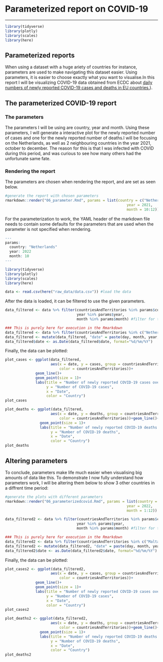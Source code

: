 # Parameterized report on COVID-19

----

```r
library(tidyverse)
library(plotly)
library(scales)
library(here)
```

## Parameterized reports

When using a dataset with a huge ariety of countries for instance, parameters are used to make navigating this dataset easier. Using parameters, it is easier to choose exactly what you want to visualise.In this report I will be visualizing COVID-19 data obtained from ECDC about [daily numbers of newly reported COVID-19 cases and deaths in EU countries.](https://www.ecdc.europa.eu/en/publications-data/data-daily-new-cases-covid-19-eueea-country)).

## The parameterized COVID-19 report

### The parameters

The parameters I will be using are country, year and month. Using these parameters, I will generate a interactive plot for the newly reported number of cases and one for the newly reported number of deaths.I will be focusing on the Netherlands, as well as 2 neighbouring countries in the year 2021, october to december. The reason for this is that I was infected with COVID during this period, and was curious to see how many others had the unfortunate same fate.

### Rendering the report

The parameters are chosen when rendering the report, and are set as seen below. 

```r
#generate the report with chosen parameters
rmarkdown::render("06_parameter.Rmd", params = list(country = c("Netherlands", "Belgium", "Germany"),
                                                        year = 2021,
                                                        month = 10:12))
```

For the parameterization to work, the YAML header of the markdown file needs to contain some defaults for the parameters that are used when the parameter is not specified when rendering.

```r
---
params:
  country: "Netherlands"
  year: 2022
  month: 10
---
```

```r
library(tidyverse)
library(plotly)
library(scales)
library(here)
```

```r
data <- read.csv(here("raw_data/data.csv")) #load the data
```

After the data is loaded, it can be filtered to use the given parameters.

```r
data_filtered <- data %>% filter(countriesAndTerritories %in% params$country,
                                 year %in% params$year,
                                 month %in% params$month) #filter for the given parameters
```

```r
### This is purely here for execution in the Rmarkdown
data_filtered <- data %>% filter(countriesAndTerritories %in% c("Netherlands", "Belgium", "Germany"), year %in% 2021, month %in% 10:12)
data_filtered <- mutate(data_filtered, "date" = paste(day, month, year, sep="/"))
data_filtered$date <- as.Date(data_filtered$date, format="%d/%m/%Y")
```

Finally, the data can be plotted:

```r
plot_cases <- ggplot(data_filtered,
                     aes(x = date, y = cases, group = countriesAndTerritories,
                         color = countriesAndTerritories))+
              geom_line()+
              geom_point(size = 1)+
              labs(title = "Number of newly reported COVID-19 cases over time by country",
                   y = "Number of COVID-19 cases",
                   x = "Date",
                   color = "Country")
plot_cases
```

```r
plot_deaths <- ggplot(data_filtered,
                     aes(x = date, y = deaths, group = countriesAndTerritories,
                         color = countriesAndTerritories))+geom_line()+
                geom_point(size = 1)+
                labs(title = "Number of newly reported COVID-19 deaths over time by country",
                     y = "Number of COVID-19 deaths",
                     x = "Date",
                     color = "Country")
plot_deaths
```

## Altering parameters 

To conclude, parameters make life much easier when visualising big amounts of data like this. To demonstrate I now fully understand how parameters work, I will be altering them below to show 3 other countries in a diffrent time period:

```r
#generate the plots with different parameters
rmarkdown::render("06_parameterizedcovid.Rmd", params = list(country = c("Malta", "Cyprus", "Liechtenstein"),
                                                        year = 2022,
                                                        month = 1:12))
```

```r
data_filtered2 <- data %>% filter(countriesAndTerritories %in% params$country,
                                 year %in% params$year,
                                 month %in% params$month) #filter for the given parameters
```

```r
### This is purely here for execution in the Rmarkdown
data_filtered2 <- data %>% filter(countriesAndTerritories %in% c("Malta", "Cyprus", "Liechtenstein"), year %in% 2022, month %in% 1:12)
data_filtered2 <- mutate(data_filtered2, "date" = paste(day, month, year, sep="/"))
data_filtered2$date <- as.Date(data_filtered2$date, format="%d/%m/%Y")
```

Finally, the data can be plotted:

```r
plot_cases2 <- ggplot(data_filtered2,
                     aes(x = date, y = cases, group = countriesAndTerritories,
                         color = countriesAndTerritories))+
              geom_line()+
              geom_point(size = 1)+
              labs(title = "Number of newly reported COVID-19 cases over time by country",
                   y = "Number of COVID-19 cases",
                   x = "Date",
                   color = "Country")
plot_cases2
```

```r
plot_deaths2 <- ggplot(data_filtered2,
                     aes(x = date, y = deaths, group = countriesAndTerritories,
                         color = countriesAndTerritories))+geom_line()+
                geom_point(size = 1)+
                labs(title = "Number of newly reported COVID-19 deaths over time by country",
                     y = "Number of COVID-19 deaths",
                     x = "Date",
                     color = "Country")
plot_deaths2
```